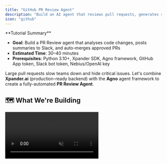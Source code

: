 ```yaml
---
title: "GitHub PR Review Agent"
description: "Build an AI agent that reviews pull requests, generates summaries, scores code quality, notifies Slack, and auto-merges when safe"
icon: "github"
---
```


<Note>
  **Tutorial Summary**

  - **Goal**: Build a PR Review agent that analyses code changes, posts summaries to Slack, and auto-merges approved PRs
  - **Estimated Time**: 30–40 minutes
  - **Prerequisites**: Python 3.10+, Xpander SDK, Agno framework, GitHub App token, Slack bot token, Nebius/OpenAI key
</Note>

Large pull requests slow teams down and hide critical issues. Let's combine **Xpander.ai** (production-ready backend) with the **Agno** agent framework to create a fully-automated **PR Review Agent**.

## 🗺️ What We're Building

<Frame>
  <video muted loop playsInline controls allowFullScreen className="w-full aspect-video" src="https://assets.xpanderai.io/GitHub_PR_Review_Agent_Demo.mp4" />
</Frame>

Our agent will:

- **Fetch PR data** from GitHub API
- **Analyse code changes** and generate readable summaries
- **Score PRs** based on size, complexity, and best practices
- **Send notifications** to Slack with review results
- **Auto-merge** approved PRs that meet quality criteria

<Frame>
  ![Xpander Dashboard](/images/examples/github-pr-review/Screenshot_2025-07-11_at_20.34.28.png)
</Frame>

## 🛠️ Prerequisites

**Environment Setup:**
- Python 3.10+
- **xpander-sdk** – main SDK for interacting with Xpander.ai agents
- **agno** – agent framework for orchestration and memory
- **python-dotenv**, **slack-sdk**, **PyGithub** – integration libraries

**API Keys Required:**
- **GitHub App Token** – for PR data access
- **Slack Bot Token** – for team notifications
- **Nebius AI Studio** or **OpenAI** – for LLM inference
- **Xpander.ai Credentials** – for agent configuration

<Frame>
  ![Agent SDK panel](/images/examples/github-pr-review/Screenshot_2025-07-14_at_12.31.16.png)
</Frame>

Create your `xpander_config.json`:

```json
{
  "organization_id": "<YOUR_ORG_ID>",
  "api_key": "<YOUR_XPANDER_API_KEY>",
  "agent_id": "<YOUR_AGENT_ID>"
}
```

## 🧩 Core Components

Our agent consists of these key files:

- **`pr_tools.py`** – Main tool that handles PR analysis workflow
- **`agno_agent.py`** – Orchestrator using Agno framework
- **`pr_review.py`** – Core logic for summarizing diffs and scoring
- **`slack.py`** – Slack integration for notifications
- **`xpander_handler.py`** – Production event handler
- **`main.py`** – CLI interface for testing

## ✍️ Step 1: Create the PR Analysis Tool

Create `tools/pr_tools.py`:

```python
from agno.tools import tool
from github import Github
from core.pr_review import summarize_diff, score_pr, generate_action_items, final_decision
from core.slack import send_slack_message
import os

@tool(
    name="PRReviewTool",
    description="Analyze a GitHub PR, generate summary, score, and auto-merge if approved.",
    show_result=True,
    stop_after_tool_call=True
)
def review_pr(pr_url: str) -> dict:
    github_token = os.getenv("GITHUB_TOKEN")
    
    # Connect to GitHub and fetch PR data
    g = Github(github_token)
    repo_name, pr_number = extract_repo_and_number(pr_url)
    repo = g.get_repo(repo_name)
    pr = repo.get_pull(pr_number)
    
    # Analyze the PR
    summary = summarize_diff(pr.get_files())
    score = score_pr(pr)
    actions = generate_action_items(pr)
    decision = final_decision(score)
    
    # Auto-merge if approved
    merge_status = "Skipped"
    if decision == "✅ Approve":
        try:
            pr.merge(commit_message="Auto-merged by PR Review Agent ✅")
            merge_status = "Success"
        except Exception as e:
            merge_status = f"Failed: {str(e)}"
    
    # Send Slack notification
    slack_msg = format_slack_message(repo_name, pr_number, pr.title, score, summary, actions, decision, merge_status)
    send_slack_message(slack_msg)
    
    return {
        "summary": summary,
        "score": score,
        "decision": decision,
        "merge_status": merge_status
    }
```

## ✍️ Step 2: Build the Core Review Logic

Create `core/pr_review.py`:

```python
import sqlite3

def summarize_diff(pr_files) -> str:
    if not pr_files:
        return "No files changed in this PR."
    
    summary_lines = []
    for f in pr_files:
        summary_lines.append(
            f"📄 **{f.filename}**\n"
            f"- ➕ {f.additions} additions\n"
            f"- ➖ {f.deletions} deletions\n"
        )
    return "\n".join(summary_lines)

def score_pr(pr):
    score = 10
    if pr.additions > 500:
        score -= 2
    if pr.deletions > pr.additions:
        score -= 1
    if not pr.body:
        score -= 1
    return max(score, 0)

def generate_action_items(pr):
    items = []
    if "fix" in pr.title.lower() and "test" not in pr.title.lower():
        items.append("Add test cases for the fix.")
    if pr.additions > 1000:
        items.append("Break the PR into smaller parts.")
    return items

def final_decision(score):
    return "✅ Approve" if score >= 7 else "❌ Push Back"
```

## ✍️ Step 3: Set Up Slack Integration

Create `core/slack.py`:

```python
import os
import requests
import json

def send_slack_message(text: str):
    slack_token = os.getenv("SLACK_BOT_TOKEN")
    slack_channel = os.getenv("SLACK_CHANNEL_ID")
    
    headers = {
        "Authorization": f"Bearer {slack_token}",
        "Content-Type": "application/json"
    }
    
    payload = {
        "channel": slack_channel,
        "text": text,
        "unfurl_links": False
    }
    
    response = requests.post(
        "https://slack.com/api/chat.postMessage",
        headers=headers,
        data=json.dumps(payload)
    )
    
    return response.json()
```

## ✍️ Step 4: Create the Agent Orchestrator

Create `orchestrator/agno_agent.py`:

```python
from agno.agent import Agent
from agno.models.nebius import Nebius
from agno.memory.v2.db.sqlite import SqliteMemoryDb
from agno.memory.v2.memory import Memory
from agno.storage.sqlite import SqliteStorage
from agno.tools.thinking import ThinkingTools
from tools.pr_tools import review_pr
import os

class PRReviewOrchestrator:
    def __init__(self, agent_backend):
        self.agent_backend = agent_backend
        self.agent = None
        self.tools = [ThinkingTools(add_instructions=True), review_pr]
        
        # Set up memory and storage
        self.memory = Memory(
            model=Nebius(id="Qwen/Qwen3-235B-A22B", api_key=os.getenv("NEBIUS_API_KEY")),
            db=SqliteMemoryDb(table_name="user_memories", db_file="agent_state.db")
        )
        self.storage = SqliteStorage(table_name="agent_sessions", db_file="agent_state.db")
    
    async def run(self, message: str, user_id: str, session_id: str, cli: bool = False):
        if not self.agent:
            self.agent = Agent(
                model=Nebius(id="Qwen/Qwen3-235B-A22B", api_key=os.getenv("NEBIUS_API_KEY")),
                tools=self.tools,
                memory=self.memory,
                storage=self.storage,
                session_id=session_id,
                user_id=user_id
            )
        
        return await self.agent.arun(message, stream=False)
```

<Tip>
The orchestrator manages conversation context, tool execution, and memory across sessions. Agno handles the complex coordination between these components automatically.
</Tip>

## ✍️ Step 5: Add Production Event Handler

Create `xpander_handler.py`:

```python
import json
import asyncio
from xpander_utils.events import XpanderEventListener, AgentExecutionResult
from xpander_utils.sdk.adapters import AgnoAdapter
from orchestrator.agno_agent import PRReviewOrchestrator
from pathlib import Path

# Load configuration
CFG_PATH = Path("xpander_config.json")
xpander_cfg = json.loads(CFG_PATH.read_text())

# Initialize backend and orchestrator
xpander_backend = asyncio.run(
    asyncio.to_thread(AgnoAdapter, agent_id=xpander_cfg["agent_id"], api_key=xpander_cfg["api_key"])
)
agno_agent_orchestrator = PRReviewOrchestrator(xpander_backend)

async def on_execution_request(execution_task) -> AgentExecutionResult:
    try:
        await asyncio.to_thread(xpander_backend.agent.init_task, execution=execution_task.model_dump())
        
        agent_response = await agno_agent_orchestrator.run(
            execution_task.input.text,
            execution_task.input.user.id,
            execution_task.memory_thread_id
        )
        
        return AgentExecutionResult(result=agent_response.content, is_success=True)
    except Exception as e:
        return AgentExecutionResult(result=str(e), is_success=False)

# Register the handler
listener = XpanderEventListener(**xpander_cfg)
listener.register(on_execution_request=on_execution_request)
```

## ✍️ Step 6: Test the Agent

Create `main.py` for CLI testing:

```python
import asyncio
import json
from pathlib import Path
from orchestrator.agno_agent import PRReviewOrchestrator
from xpander_utils.sdk.adapters import AgnoAdapter

async def main():
    cfg_path = Path("xpander_config.json")
    xpander_cfg = json.loads(cfg_path.read_text())
    
    xpander_backend = AgnoAdapter(
        agent_id=xpander_cfg["agent_id"],
        api_key=xpander_cfg["api_key"]
    )
    
    orchestrator = PRReviewOrchestrator(xpander_backend)
    
    while True:
        message = input("\nYou: ")
        if message.lower() in ["exit", "quit"]:
            break
        
        response = await orchestrator.run(
            message=message,
            user_id="user123",
            session_id="session456",
            cli=True
        )
        
        print(f"Agent: {response.content}")

if __name__ == "__main__":
    asyncio.run(main())
```

## 🧪 Testing Your Agent

1. **Start the CLI interface:**
   ```bash
   python main.py
   ```

2. **Test with a PR URL:**
   ```
   You: Please review this PR: https://github.com/user/repo/pull/123
   ```

3. **Run the production handler:**
   ```bash
   python xpander_handler.py
   ```

## 📈 Sample Output

<Frame>
  ![Agent processing](/images/examples/github-pr-review/Screenshot_2025-07-14_at_13.27.17.png)
</Frame>

<Frame>
  ![Slack notification](/images/examples/github-pr-review/Screenshot_2025-07-14_at_13.13.35.png)
</Frame>

The agent will:
- Generate a detailed PR summary with file changes
- Assign a quality score (0-10)
- Suggest actionable improvements
- Auto-merge if score ≥ 7
- Send a formatted summary to your Slack channel

## 🎯 Final Thoughts

You've built a production-ready PR Review Agent that:

- **Automates repetitive review tasks** without removing human oversight
- **Maintains consistency** across team reviews with standardized scoring
- **Speeds up workflows** by handling safe merges automatically
- **Keeps teams informed** through real-time Slack notifications

This foundation can be extended with custom rules, integration with CI/CD pipelines, or additional quality metrics based on your team's needs.

**Next Steps:**
- Add custom scoring rules for your codebase
- Integrate with your CI/CD pipeline
- Set up webhook triggers for automatic reviews
- Customize Slack message formatting for your team

For more advanced agent patterns, explore the [Xpander.ai documentation](https://docs.xpander.ai/).